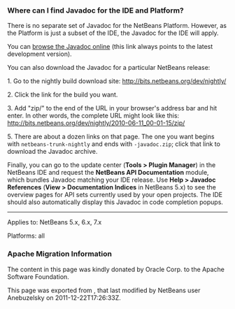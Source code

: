 <!--

    Licensed to the Apache Software Foundation (ASF) under one
    or more contributor license agreements.  See the NOTICE file
    distributed with this work for additional information
    regarding copyright ownership.  The ASF licenses this file
    to you under the Apache License, Version 2.0 (the
    "License"); you may not use this file except in compliance
    with the License.  You may obtain a copy of the License at

      http://www.apache.org/licenses/LICENSE-2.0

    Unless required by applicable law or agreed to in writing,
    software distributed under the License is distributed on an
    "AS IS" BASIS, WITHOUT WARRANTIES OR CONDITIONS OF ANY
    KIND, either express or implied.  See the License for the
    specific language governing permissions and limitations
    under the License.

-->

===Where can I find Javadoc for the IDE and Platform?===

There is no separate set of Javadoc for the NetBeans Platform.  However, as the Platform is just a subset of the IDE, the Javadoc for the IDE will apply.

You can [http://bits.netbeans.org/dev/javadoc/index.html browse the Javadoc online] (this link always points to the latest development version).

You can also download the Javadoc for a particular NetBeans release:

1.  Go to the nightly build download site: http://bits.netbeans.org/dev/nightly/

2.  Click the link for the build you want.

3.  Add "zip/" to the end of the URL in your browser's address bar and hit enter. In other words, the complete URL might look like this: http://bits.netbeans.org/dev/nightly/2010-06-11_00-01-15/zip/

5.  There are about a dozen links on that page. The one you want begins with <tt>netbeans-trunk-nightly</tt> and ends with <tt>-javadoc.zip</tt>; click that link to download the Javadoc archive.

Finally, you can go to the update center ('''Tools > Plugin Manager''') in the NetBeans IDE and request the '''NetBeans API Documentation''' module, which bundles Javadoc matching your IDE release. Use '''Help > Javadoc References''' ('''View > Documentation Indices''' in NetBeans 5.x) to see the overview pages for API sets currently used by your open projects. The IDE should also automatically display this Javadoc in code completion popups.

----

Applies to: NetBeans 5.x, 6.x, 7.x

Platforms: all

===Apache Migration Information===

The content in this page was kindly donated by Oracle Corp. to the
Apache Software Foundation.

This page was exported from , 
that last modified by NetBeans user Anebuzelsky 
on 2011-12-22T17:26:33Z.


